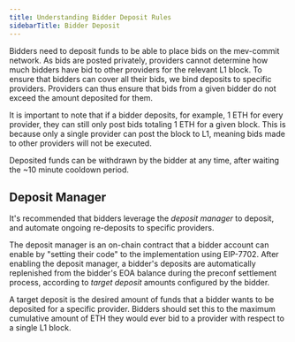 ```yaml
---
title: Understanding Bidder Deposit Rules
sidebarTitle: Bidder Deposit
---
```


Bidders need to deposit funds to be able to place bids on the mev-commit network. As bids are posted privately, providers cannot determine how much bidders have bid to other providers for the relevant L1 block. To ensure that bidders can cover all their bids, we bind deposits to specific providers. Providers can thus ensure that bids from a given bidder do not exceed the amount deposited for them.

It is important to note that if a bidder deposits, for example, 1 ETH for every provider, they can still only post bids totaling 1 ETH for a given block. This is because only a single provider can post the block to L1, meaning bids made to other providers will not be executed.

Deposited funds can be withdrawn by the bidder at any time, after waiting the ~10 minute cooldown period.

## Deposit Manager

It's recommended that bidders leverage the _deposit manager_ to deposit, and automate ongoing re-deposits to specific providers.

The deposit manager is an on-chain contract that a bidder account can enable by "setting their code" to the implementation using EIP-7702. After enabling the deposit manager, a bidder's deposits are automatically replenished from the bidder's EOA balance during the preconf settlement process, according to _target deposit_ amounts configured by the bidder.

A target deposit is the desired amount of funds that a bidder wants to be deposited for a specific provider. Bidders should set this to the maximum cumulative amount of ETH they would ever bid to a provider with respect to a single L1 block.
